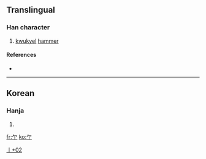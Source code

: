 ==Translingual==

===Han character===
{{Han char|rn=6|rad=亅|as=02|sn=3|four=|canj=弓弓 (NN), 人弓 (ON), X弓弓 (XNN), X人弓 (XON)}}

# [[kwukyel]] [[hammer]]

====References====
* {{Han ref|kx=0085.151|hdz=10032.021|uh=4E87|ud=20103}}

----

==Korean==

===Hanja===
{{ko-hanja|hangeul=[[마]]|rv=ma|mr=ma}}

# {{defn|Korean}}

[[Category:Korean-only CJKV Characters|亅+02]]

[[fr:亇]]
[[ko:亇]]